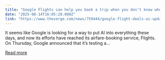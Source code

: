 ```yaml
---
title: "Google Flights can help you book a trip when you don’t know where to go"
date: "2025-08-14T16:05:28.000Z"
link: "https://www.theverge.com/news/759444/google-flight-deals-ai-update-travel-ideas"
---
```


It seems like Google is looking for a way to put AI into everything these days, and now its efforts have reached its airfare-booking service, Flights. On Thursday, Google announced that it’s testing a...

[Read more](https://www.theverge.com/news/759444/google-flight-deals-ai-update-travel-ideas)
